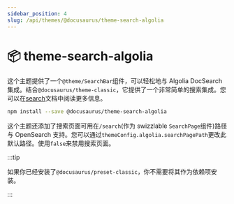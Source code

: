 ```yaml
---
sidebar_position: 4
slug: /api/themes/@docusaurus/theme-search-algolia
---
```


# 📦 theme-search-algolia

这个主题提供了一个`@theme/SearchBar`组件，可以轻松地与 Algolia DocSearch 集成。结合`@docusaurus/theme-classic`，它提供了一个非常简单的搜索集成。您可以在[search](../../search.mdx)文档中阅读更多信息。

```bash npm2yarn
npm install --save @docusaurus/theme-search-algolia
```

这个主题还添加了搜索页面可用在`/search`(作为 swizzlable `SearchPage`组件)路径与 OpenSearch 支持。您可以通过`themeConfig.algolia.searchPagePath`更改此默认路径。使用`false`来禁用搜索页面。

:::tip

如果你已经安装了`@docusaurus/preset-classic`，你不需要将其作为依赖项安装。

:::
